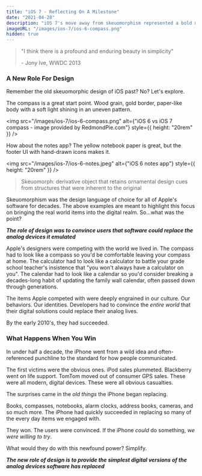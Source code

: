 ```yaml
---
title: "iOS 7 - Reflecting On A Milestone"
date: "2021-04-28"
description: "iOS 7's move away from skeuomorphism represented a bold move to a new era"
imageURL: "/images/ios-7/ios-6-compass.png"
hidden: true
---
```


> "I think there is a profound and enduring beauty in simplicity"
>
> \- Jony Ive, WWDC 2013

### A New Role For Design

Remember the old skeuomorphic design of iOS past? No? Let's explore.

The compass is a great start point. Wood grain, gold border, paper-like body with a soft light shining in an uneven pattern.

<img
  src="/images/ios-7/ios-6-compass.png"
  alt={"iOS 6 vs iOS 7 compass - image provided by RedmondPie.com"}
  style={{ height: "20rem" }}
/>

How about the notes app? The yellow notebook paper is great, but the footer UI with hand-drawn icons makes it.

<img
  src="/images/ios-7/ios-6-notes.jpeg"
  alt={"iOS 6 notes app"}
  style={{ height: "20rem" }}
/>

> Skeuomorph: derivative object that retains ornamental design cues from structures that were inherent to the original

Skeuomorphism was the design language of choice for all of Apple's software for decades. The above examples are meant to highlight this focus on bringing the real world items into the digital realm. So...what was the point?

**_The role of design was to convince users that software could replace the analog devices it emulated_**

Apple's designers were competing with the world we lived in. The compass had to look like a compass so you'd be comfortable leaving your compass at home. The calculator had to look like a calculator to battle your grade school teacher's insistence that "you won't always have a calculator on you". The calendar had to look like a calendar so you'd consider breaking a decades-long habit of updating the family wall calendar, often passed down through generations.

The items Apple competed with were deeply engrained in our culture. Our behaviors. Our identities. Developers had to convince the _entire world_ that their digital solutions could replace their analog lives.

By the early 2010's, they had succeeded.

### What Happens When You Win

In under half a decade, the iPhone went from a wild idea and often-referenced punchline to the standard for how people communicated.

The first victims were the obvious ones. iPod sales plummeted. Blackberry went on life support. TomTom moved out of consumer GPS sales. These were all modern, digital devices. These were all obvious casualties.

The surprises came in the _old things_ the iPhone began replacing.

Books, compasses, notebooks, alarm clocks, address books, cameras, and so much more. The iPhone had quickly succeeded in replacing so many of the every day items we engaged with.

They won. The users were convinced. If the iPhone _could_ do something, _we were willing to try_.

What would they do with this newfound power? Simplify.

**_The new role of design is to provide the simplest digital versions of the analog devices software has replaced_**
